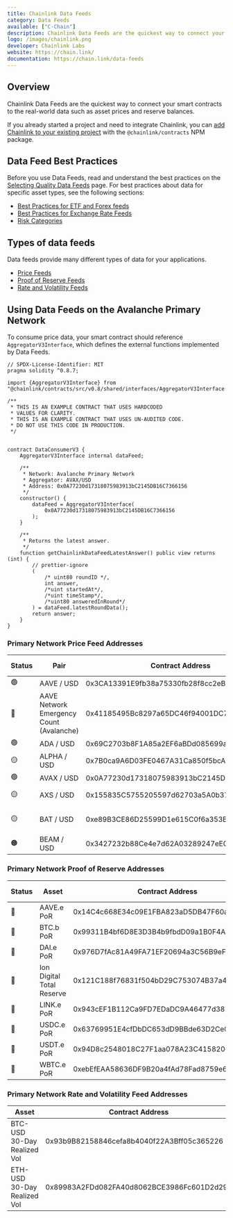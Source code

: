 ```yaml
---
title: Chainlink Data Feeds
category: Data Feeds
available: ["C-Chain"]
description: Chainlink Data Feeds are the quickest way to connect your smart contracts to the real-world data such as asset prices and reserve balances.
logo: /images/chainlink.png
developer: Chainlink Labs
website: https://chain.link/
documentation: https://chain.link/data-feeds
---
```


## Overview

Chainlink Data Feeds are the quickest way to connect your smart contracts to the real-world data such as asset prices and reserve balances.

If you already started a project and need to integrate Chainlink, you can [add Chainlink to your existing project](https://docs.chain.link/resources/create-a-chainlinked-project?parent=dataFeeds#installing-into-existing-projects) with the `@chainlink/contracts` NPM package.

## Data Feed Best Practices

Before you use Data Feeds, read and understand the best practices on the [Selecting Quality Data Feeds](https://docs.chain.link/data-feeds/selecting-data-feeds) page. For best practices about data for specific asset types, see the following sections:

- [Best Practices for ETF and Forex feeds](https://docs.chain.link/data-feeds/selecting-data-feeds#etf-and-forex-feeds)
- [Best Practices for Exchange Rate Feeds](https://docs.chain.link/data-feeds/selecting-data-feeds#exchange-rate-feeds)
- [Risk Categories](https://docs.chain.link/data-feeds/selecting-data-feeds#data-feed-categories)

## Types of data feeds
Data feeds provide many different types of data for your applications.

- [Price Feeds](https://docs.chain.link/data-feeds#price-feeds)
- [Proof of Reserve Feeds](https://docs.chain.link/data-feeds#proof-of-reserve-feeds)
- [Rate and Volatility Feeds](https://docs.chain.link/data-feeds#rate-and-volatility-feeds)

## Using Data Feeds on the Avalanche Primary Network

To consume price data, your smart contract should reference `AggregatorV3Interface`, which defines the external functions implemented by Data Feeds.

```solidity
// SPDX-License-Identifier: MIT
pragma solidity ^0.8.7;

import {AggregatorV3Interface} from "@chainlink/contracts/src/v0.8/shared/interfaces/AggregatorV3Interface.sol";

/**
 * THIS IS AN EXAMPLE CONTRACT THAT USES HARDCODED
 * VALUES FOR CLARITY.
 * THIS IS AN EXAMPLE CONTRACT THAT USES UN-AUDITED CODE.
 * DO NOT USE THIS CODE IN PRODUCTION.
 */


contract DataConsumerV3 {
    AggregatorV3Interface internal dataFeed;

    /**
     * Network: Avalanche Primary Network
     * Aggregator: AVAX/USD
     * Address: 0x0A77230d17318075983913bC2145DB16C7366156
     */
    constructor() {
        dataFeed = AggregatorV3Interface(
            0x0A77230d17318075983913bC2145DB16C7366156
        );
    }

    /**
     * Returns the latest answer.
     */
    function getChainlinkDataFeedLatestAnswer() public view returns (int) {
        // prettier-ignore
        (
            /* uint80 roundID */,
            int answer,
            /*uint startedAt*/,
            /*uint timeStamp*/,
            /*uint80 answeredInRound*/
        ) = dataFeed.latestRoundData();
        return answer;
    }
}
```

### Primary Network Price Feed Addresses

| **Status** | **Pair**                   | **Contract Address**                            | **Asset Name**              | **Asset Type** | **Market Hours** |
|------------|----------------------------|-------------------------------------------------|-----------------------------|----------------|------------------|
| 🟢         | AAVE / USD                  | 0x3CA13391E9fb38a75330fb28f8cc2eB3D9ceceED      | Aave                        | Crypto         | Crypto           |
| 🔵         | AAVE Network Emergency Count (Avalanche) | 0x41185495Bc8297a65DC46f94001DC7233775EbEe | N/A                         | N/A            | N/A              |
| 🟢         | ADA / USD                   | 0x69C2703b8F1A85a2EF6aBDd085699a9F909BE053      | Cardano                     | Crypto         | Crypto           |
| 🟡         | ALPHA / USD                 | 0x7B0ca9A6D03FE0467A31Ca850f5bcA51e027B3aF      | Alpha Finance               | Crypto         | Crypto           |
| 🟢         | AVAX / USD                  | 0x0A77230d17318075983913bC2145DB16C7366156      | Avalanche                   | Crypto         | Crypto           |
| 🟡         | AXS / USD                   | 0x155835C5755205597d62703a5A0b37e57a26Ee5C      | Axie Infinity               | Crypto         | Crypto           |
| 🟡         | BAT / USD                   | 0xe89B3CE86D25599D1e615C0f6a353B4572FF868D      | Basic Attention Token       | Crypto         | Crypto           |
| 🟠         | BEAM / USD                  | 0x3427232b88Ce4e7d62A03289247eE0cA5324f6ba      | Beam                        | Crypto         | Crypto           |


### Primary Network Proof of Reserve Addresses

| **Status** | **Asset**                     | **Contract Address**                              | **Reserve Type** | **Data Source** | **Reporting/Auditor**    |
|------------|--------------------------------|---------------------------------------------------|-----------------|----------------|-------------------------|
| 🔵         | AAVE.e PoR                     | 0x14C4c668E34c09E1FBA823aD5DB47F60aeBDD4F7        | Cross-chain     | Cross-chain    | Wallet address          |
| 🔵         | BTC.b PoR                      | 0x99311B4bf6D8E3D3B4b9fbdD09a1B0F4Ad8e06E9        | Cross-chain     | Cross-chain    | Wallet address          |
| 🔵         | DAI.e PoR                      | 0x976D7fAc81A49FA71EF20694a3C56B9eFB93c30B        | Cross-chain     | Cross-chain    | Wallet address          |
| 🔵         | Ion Digital Total Reserve      | 0x121C188f76831f504bD29C753074B37a4177cEc3        | Off-chain       | Instruxi       | Third-party auditor      |
| 🔵         | LINK.e PoR                     | 0x943cEF1B112Ca9FD7EDaDC9A46477d3812a382b6        | Cross-chain     | Cross-chain    | Wallet address          |
| 🔵         | USDC.e PoR                     | 0x63769951E4cfDbDC653dD9BBde63D2Ce0746e5F2        | Cross-chain     | Cross-chain    | Wallet address          |
| 🔵         | USDT.e PoR                     | 0x94D8c2548018C27F1aa078A23C4158206bE1CC72        | Cross-chain     | Cross-chain    | Wallet address          |
| 🔵         | WBTC.e PoR                     | 0xebEfEAA58636DF9B20a4fAd78Fad8759e6A20e87        | Cross-chain     | Cross-chain    | Wallet address          |


### Primary Network Rate and Volatility Feed Addresses

| **Asset**                   | **Contract Address**                              |
|-----------------------------|---------------------------------------------------|
| BTC-USD 30-Day Realized Vol  | 0x93b9B82158846cefa8b4040f22A3Bff05c365226        |
| ETH-USD 30-Day Realized Vol  | 0x89983A2FDd082FA40d8062BCE3986Fc601D2d29B        |
